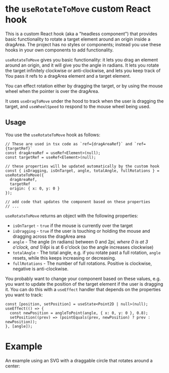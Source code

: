 
<Meta of={useRotateToMove} title="useDragToMove custom Hook" />

# the `useRotateToMove` custom React hook

This is a custom React hook (aka a "headless component") that provides basic functionality to rotate a target
element around an origin inside a dragArea. The project has no styles or components; instead you use
these hooks in your own components to add functionality.

`useRotateToMove` gives you basic functionality: it lets you drag an element around an origin, and it will
give you the angle in radians. It lets you rotate the target infinitely clockwise or anti-clockwise, and lets you
keep track of You pass it refs to a dragArea element and a target element.

You can effect rotation either by dragging the target, or by using the mouse wheel when the pointer is over the
dragArea.

It uses `useDragToMove` under the hood to track when the user is dragging the target, and `useWheelSpeed` to
respond to the mouse wheel being used.

## Usage

You use the `useRotateToMove` hook as follows:

```tsx
// These are used in tsx code as `ref={dragAreaRef}` and `ref={targetRef}`
const dragAreaRef = useRef<Element>(null);
const targetRef = useRef<Element>(null);

// these properties will be updated automatically by the custom hook
const { isDragging, isOnTarget, angle, totalAngle, fullRotations } = useRotateToMove({
  dragAreaRef,
  targetRef
  origin: { x: 0, y: 0 }
});

// add code that updates the component based on these properties
// ...
```

`useRotateToMove` returns an object with the following properties:

- `isOnTarget` - `true` if the mouse is currently over the target
- `isDragging` - `true` if the user is touching or holding the mouse and dragging across the dragArea area
- `angle` - The angle (in radians) between 0 and 2*pi, where 0 is at 3 o'clock, and 1/4*pi is at 6 o'clock
  (so the angle increases clockwise)
- `totalAngle` - The total angle, e.g. if you rotate past a full rotation, `angle` resets, while this keeps
  increasing or decreasing.
- `fullRotations` - The number of full rotations. Positive is clockwise, negative is anti-clockwise.

You probably want to change your component based on these values, e.g. you want to update the position of the target
element if the user is dragging it. You can do this with a `useEffect` handler that depends on the properties you
want to track:

```tsx
const [position, setPosition] = useState<Point2D | null>(null);
useEffect(() => {
  const newPosition = angleToPoint(angle, { x: 0, y: 0 }, 0.8);
  setPosition((prev) => (pointEquals(prev, newPosition) ? prev : newPosition));
}, [angle]);
```

# Example

An example using an SVG with a draggable circle that rotates around a center:

<Canvas of={useRotateToMove.UseRotateToMoveExample} />
